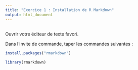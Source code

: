 ```yaml
---
title: "Exercice 1 : Installation de R Markdown"
output: html_document
---
```


## 

Ouvrir votre éditeur de texte favori.

Dans l'invite de commande, taper les commandes suivantes :

```r
install.packages("rmarkdown")

library(rmarkdown)
```
